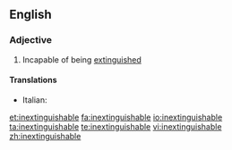 ==English==

===Adjective===
{{en-adj}}

# Incapable of being [[extinguish]]ed


====Translations====
{{trans-top|incapable of being extinguished}}
* Italian: {{t-|it|inestinguibile}}
{{trans-mid}}
{{trans-bottom}}

[[et:inextinguishable]]
[[fa:inextinguishable]]
[[io:inextinguishable]]
[[ta:inextinguishable]]
[[te:inextinguishable]]
[[vi:inextinguishable]]
[[zh:inextinguishable]]